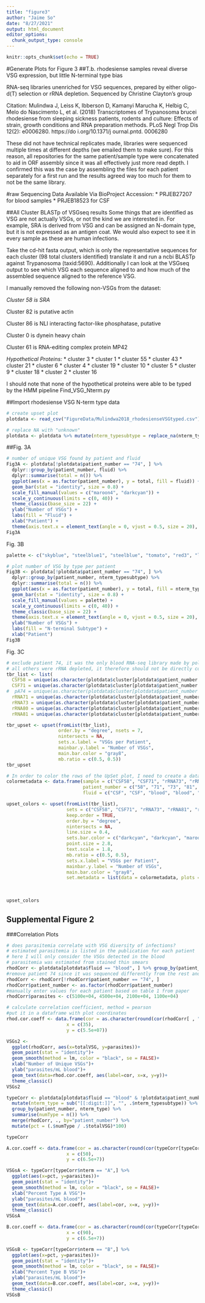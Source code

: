 ```yaml
---
title: "figure3"
author: "Jaime So"
date: "8/27/2021"
output: html_document
editor_options: 
  chunk_output_type: console
---
```


```r
knitr::opts_chunk$set(echo = TRUE)
```

#Generate Plots for Figure 3
##T.b. rhodesiense samples reveal diverse VSG expression, but little N-terminal type bias

RNA-seq libraries unenriched for VSG sequences, prepared by either oligo-d(T) selection or rRNA depletion. Sequenced by Christine Clayton's group

Citation:
Mulindwa J, Leiss K, Ibberson D,  Kamanyi Marucha K, Helbig C, Melo do  Nascimento L, et al. (2018) Transcriptomes of Trypanosoma brucei rhodesiense from sleeping sickness patients, rodents and culture: Effects of strain, growth conditions and RNA preparation methods. PLoS Negl Trop Dis 12(2): e0006280. https://do i.org/10.1371/j ournal.pntd. 0006280

These did not have technical replicates made, libraries were sequenced multiple times at different depths (we emailed them to make sure). For this reason, all repositories for the same patient/sample type were concatenated to aid in ORF assembly since it was all effectively just more read depth. I confirmed this was the case by assembling the files for each patient separately for a first run and the results agreed way too much for them to not be the same library.

#raw Sequencing Data Available Via BioProject Accession:
* PRJEB27207 for blood samples
* PRJEB18523 for CSF


##All Cluster BLASTp of VSGseq results
Some things that are identified as VSG are not actually VSGs, or not the kind we are interested in. For example, SRA is derived from VSG and can be assigned an N-domain type, but it is not expressed as an antigen coat. We would also expect to see it in every sample as these are human infections.

Take the cd-hit fasta output, which is only the representative sequences for each cluster (98 total clusters identified) translate it and run a ncbi BLASTp against Trypanosoma (taxid:5690). Additionally I can look at the VSGseq output to see which VSG each sequence aligned to and how much of the assembled sequence aligned to the reference VSG.

I manually removed the following non-VSGs from the dataset:

*Cluster 58 is SRA*

Cluster 82 is putative actin

Cluster 86 is NLI interacting factor-like phosphatase, putative

Cluster 0 is dynein heavy chain

Cluster 61 is RNA-editing complex protein MP42

*Hypothetical Proteins:*
* cluster 3
* cluster 1
* cluster 55
* cluster 43
* cluster 21
* cluster 6
* cluster 4
* cluster 19
* cluster 10
* cluster 5
* cluster 9
* cluster 18
* cluster 2
* cluster 16

I should note that none of the hypothetical proteins were able to be typed by the HMM pipeline Find_VSG_Nterm.py

##Import rhodesiense VSG N-term type data
```r
# create upset plot
plotdata <- read_csv("FigureData/Mulindwa2018_rhodesienseVSGtyped.csv")

# replace NA with "unknown"
plotdata <- plotdata %>% mutate(nterm_typesubtype = replace_na(nterm_typesubtype, "unknown"))

```

##Fig. 3A
```r

# number of unique VSG found by patient and fluid
Fig3A <- plotdata[!plotdata$patient_number == "74", ] %>% 
  dplyr::group_by(patient_number, fluid) %>%
  dplyr::summarise(total = n()) %>% 
  ggplot(aes(x = as.factor(patient_number), y = total, fill = fluid)) + 
  geom_bar(stat = "identity", size = 0.8) + 
  scale_fill_manual(values = c("maroon4", "darkcyan")) + 
  scale_y_continuous(limits = c(0, 40)) +
  theme_classic(base_size = 22) + 
  ylab("Number of VSGs") + 
  labs(fill = "Fluid") +
  xlab("Patient") +
  theme(axis.text.x = element_text(angle = 0, vjust = 0.5, size = 20), axis.text.y = element_text(size = 20), axis.title = element_text(size = 20),legend.title = element_text(size = 16), legend.text = element_text(size = 14))
Fig3A

```

Fig. 3B
```r

palette <- c("skyblue", "steelblue1", "steelblue", "tomato", "red3", "lightgrey")

# plot number of VSG by type per patient
Fig3B <- plotdata[!plotdata$patient_number == "74", ] %>% 
  dplyr::group_by(patient_number, nterm_typesubtype) %>%
  dplyr::summarise(total = n()) %>% 
  ggplot(aes(x = as.factor(patient_number), y = total, fill = nterm_typesubtype)) + 
  geom_bar(stat = "identity", size = 0.8) + 
  scale_fill_manual(values = palette) + 
  scale_y_continuous(limits = c(0, 40)) +
  theme_classic(base_size = 22) + 
  theme(axis.text.x = element_text(angle = 0, vjust = 0.5, size = 20), axis.text.y = element_text(size = 20), axis.title = element_text(size = 20),legend.title = element_text(size = 16), legend.text = element_text(size = 14))+
  ylab("Number of VSGs") + 
  labs(fill = "N-terminal Subtype") +
  xlab("Patient")
Fig3B

```

Fig. 3C
```r
# exclude patient 74, it was the only blood RNA-seq library made by poly-A selection
# all others were rRNA depleted, it therefore should not be directly compared to the others
tbr_list <- list(
  CSF58 = unique(as.character(plotdata$cluster[plotdata$patient_number =="58"])),
  CSF71 = unique(as.character(plotdata$cluster[plotdata$patient_number =="71" & plotdata$fluid == "CSF"])),
#  pA74 = unique(as.character(plotdata$cluster[plotdata$patient_number =="74"])),
  rRNA71 = unique(as.character(plotdata$cluster[plotdata$patient_number =="71" & plotdata$fluid == "blood"])),
  rRNA73 = unique(as.character(plotdata$cluster[plotdata$patient_number =="73"])),
  rRNA80 = unique(as.character(plotdata$cluster[plotdata$patient_number =="80"])),
  rRNA81 = unique(as.character(plotdata$cluster[plotdata$patient_number =="81"])))

tbr_upset <- upset(fromList(tbr_list), 
                   order.by = "degree", nsets = 7, 
                   nintersects = NA, 
                   sets.x.label = "VSGs per Patient", 
                   mainbar.y.label = "Number of VSGs", 
                   main.bar.color = "gray8", 
                   mb.ratio = c(0.5, 0.5))
tbr_upset

# In order to color the rows of the UpSet plot, I need to create a dataframe where the first column is the name of the sets (patient_full_name) and the second column is the variable used to compare the sets (patient_number).
colormetadata <- data.frame(sample = c("CSF58", "CSF71", "rRNA73", "rRNA81", "rRNA71", "rRNA80"),
                            patient_number = c("58", "71", "73", "81", "71", "80"),
                            fluid = c("CSF", "CSF", "blood", "blood", "blood", "blood"))

upset_colors <- upset(fromList(tbr_list), 
                      sets = c("CSF58", "CSF71", "rRNA73", "rRNA81", "rRNA71", "rRNA80"),
                      keep.order = TRUE, 
                      order.by = "degree", 
                      nintersects = NA, 
                      line.size = 0.4, 
                      sets.bar.color = c("darkcyan", "darkcyan", "maroon4", "maroon4", "maroon4", "maroon4"), 
                      point.size = 2.8, 
                      text.scale = 1.8, 
                      mb.ratio = c(0.5, 0.5), 
                      sets.x.label = "VSGs per Patient", 
                      mainbar.y.label = "Number of VSGs", 
                      main.bar.color = "gray8",
                      set.metadata = list(data = colormetadata, plots = list(list(type = "matrix_rows",
                                                                                  column = "fluid", 
                                                                                  colors = c("CSF"="darkcyan", "blood"="maroon4"),
                                                                                  alpha = 0.6))))
upset_colors

```

## Supplemental Figure 2
###Correlation Plots
```r
# does parasitemia correlate with VSG diversity of infections?
# estimated parasitemia is listed in the publication for each patient
# here I will only consider the VSGs detected in the blood
# parasitemia was estimated from stained thin smears
rhodCorr <- plotdata[plotdata$fluid == "blood", ] %>% group_by(patient_number) %>% summarise(totalVSG = n())
#remove patient 74 since it was sequenced differently from the rest and should be excluded
rhodCorr <- rhodCorr[!rhodCorr$patient_number == "74", ]
rhodCorr$patient_number <- as.factor(rhodCorr$patient_number)
#manually enter values for each patient based on table 1 from paper
rhodCorr$parasites <- c(5100e+04, 4500e+04, 2100e+04, 1100e+04)

# calculate correlation coefficient, method = pearson
#put it in a dataframe with plot coordinates
rhod.cor.coeff <- data.frame(cor = as.character(round(cor(rhodCorr[ , "totalVSG"], rhodCorr[ , "parasites"], method = "pearson"), digits = 3)),
                      x = c(35),
                      y = c(5.5e+07))

VSGs2 <-
  ggplot(rhodCorr, aes(x=totalVSG, y=parasites))+
  geom_point(stat = "identity")+
  geom_smooth(method = lm, color = "black", se = FALSE)+
  xlab("Number of Unique VSGs")+
  ylab("parasites/mL blood")+
  geom_text(data=rhod.cor.coeff, aes(label=cor, x=x, y=y))+
  theme_classic()
VSGs2

typeCorr <- plotdata[plotdata$fluid == "blood" & !plotdata$patient_number == "74", ] %>% 
  mutate(nterm_type = sub("[[:digit:]]", "", .$nterm_typesubtype)) %>% 
  group_by(patient_number, nterm_type) %>% 
  summarise(numType = n()) %>% 
  merge(rhodCorr, ., by="patient_number") %>%
  mutate(pct = (.$numType / .$totalVSG)*100)

typeCorr

A.cor.coeff <- data.frame(cor = as.character(round(cor(typeCorr[typeCorr$nterm == "A" , ] %>% .$pct , typeCorr[typeCorr$nterm == "A" , ] %>% .$parasites, method = "pearson"), digits = 3)),
                      x = c(50),
                      y = c(6.5e+7))

VSGsA <- typeCorr[typeCorr$nterm == "A",] %>%
  ggplot(aes(x=pct, y=parasites))+
  geom_point(stat = "identity")+
  geom_smooth(method = lm, color = "black", se = FALSE)+
  xlab("Percent Type A VSG")+
  ylab("parasites/mL blood")+
  geom_text(data=A.cor.coeff, aes(label=cor, x=x, y=y))+
  theme_classic()
VSGsA

B.cor.coeff <- data.frame(cor = as.character(round(cor(typeCorr[typeCorr$nterm == "B" , ] %>% .$pct , typeCorr[typeCorr$nterm == "B" , ] %>% .$parasites, method = "pearson"), digits = 3)),
                      x = c(90),
                      y = c(6.5e+7))

VSGsB <- typeCorr[typeCorr$nterm == "B",] %>%
  ggplot(aes(x=pct, y=parasites))+
  geom_point(stat = "identity")+
  geom_smooth(method = lm, color = "black", se = FALSE)+
  xlab("Percent Type B VSG")+
  ylab("parasites/mL blood")+
  geom_text(data=B.cor.coeff, aes(label=cor, x=x, y=y))+
  theme_classic()
VSGsB

```
